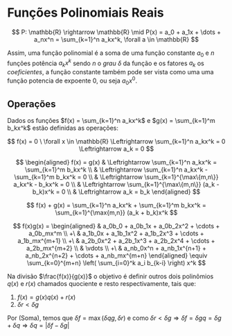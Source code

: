 # Funções Polinomiais Reais

:::{#def-polinomio name="Função polinomial"}
$$
  P: \mathbb{R} \rightarrow \mathbb{R} \mid P(x) = a_0 + a_1x + \dots + a_nx^n = \sum_{k=1}^n a_kx^k, \forall a \in \mathbb{R}
$$
:::


Assim, uma função polinomial é a soma de uma função constante $a_0$ e $n$ funções potência $a_kx^k$ sendo $n$ o *grau* $\delta$ da função e os fatores $a_k$ os *coeficientes*, a função constante também pode ser vista como uma uma função potencia de expoente 0, ou seja $a_0x^0$.

## Operações {.unnumbered}

Dados os funções $f(x) = \sum_{k=1}^n a_kx^k$ e $g(x) = \sum_{k=1}^m b_kx^k$ estão definidas as operações:

:::{#def-polinomionulo name="Polinômio Nulo"}
$$
    f(x) = 0 \ \forall x \in \mathbb{R} \Leftrightarrow  \sum_{k=1}^n a_kx^k = 0 \Leftrightarrow a_k = 0
$$
:::



:::{#def-polinomioigual name="Igualdade"}
$$
  \begin{aligned}
    f(x) = g(x)  & \Leftrightarrow \sum_{k=1}^n a_kx^k = \sum_{k=1}^m b_kx^k \\
    & \Leftrightarrow \sum_{k=1}^n a_kx^k - \sum_{k=1}^m b_kx^k = 0 \\
    & \Leftrightarrow \sum_{k=1}^{\max\{m,n\}} a_kx^k - b_kx^k = 0 \\
    & \Leftrightarrow \sum_{k=1}^{\max\{m,n\}} (a_k - b_k)x^k = 0 \\
    & \Leftrightarrow a_k = b_k
  \end{aligned}
$$
:::

:::{#def-polinomiosoma name="Soma"}

$$
  f(x) + g(x) = \sum_{k=1}^n a_kx^k + \sum_{k=1}^m b_kx^k = \sum_{k=1}^{\max{m,n}} (a_k + b_k)x^k
$$
:::

:::{#def-polinomioprod name="Produto"}

$$
  f(x)g(x) =
  \begin{aligned}
        & a_0b_0
    + a_0b_1x
    + a_0b_2x^2
    + \cdots
    + a_0b_mx^m     \\
    +\  & a_1b_0x
    + a_1b_1x^2
    + a_1b_2x^3
    + \cdots
    + a_1b_mx^{m+1} \\
    +\  & a_2b_0x^2
    + a_2b_1x^3
    + a_2b_2x^4
    + \cdots
    + a_2b_mx^{m+2} \\
        & \vdots    \\
    +\  & a_nb_0x^n
    + a_nb_1x^{n+1}
    + a_nb_2x^{n+2}
    + \cdots
    + a_nb_mx^{m+n}
  \end{aligned}
  \equiv \sum_{k=0}^{m+n} \left( \sum_{i=0}^k a_i b_{k-i} \right) x^k
$$
:::

:::{#def-polinomiodiv name="Divisão"}

Na divisão $\frac{f(x)}{g(x)}$ o objetivo é definir outros dois polinômios $q(x) \text{ e } r(x)$ chamados quociente e resto respectivamente, tais que:

1. $f(x) = g(x)q(x) + r(x)$
2. $\delta r < \delta g$

Por (Soma), temos que $\delta f = \max (\delta qg, \delta r)$ e como $\delta r < \delta g \Rightarrow \delta f = \delta gq = \delta g + \delta q \Rightarrow \delta q = |\delta f - \delta g|$
:::